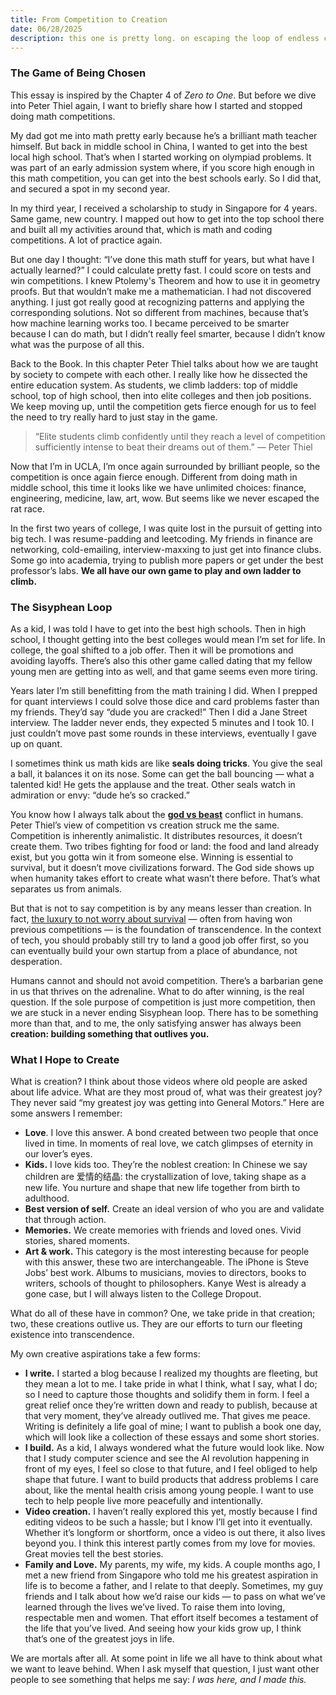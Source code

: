 ```yaml
---
title: From Competition to Creation
date: 06/28/2025
description: this one is pretty long. on escaping the loop of endless competition, and choosing to create something that outlives us.
---
```


### The Game of Being Chosen

This essay is inspired by the Chapter 4 of *Zero to One*. But before we dive into Peter Thiel again, I want to briefly share how I started and stopped doing math competitions.

My dad got me into math pretty early because he’s a brilliant math teacher himself. But back in middle school in China, I wanted to get into the best local high school. That’s when I started working on olympiad problems. It was part of an early admission system where, if you score high enough in this math competition, you can get into the best schools early. So I did that, and secured a spot in my second year. 

In my third year, I received a scholarship to study in Singapore for 4 years. Same game, new country. I mapped out how to get into the top school there and built all my activities around that, which is math and coding competitions. A lot of practice again.

But one day I thought: “I’ve done this math stuff for years, but what have I actually learned?” I could calculate pretty fast. I could score on tests and win competitions. I knew Ptolemy's Theorem and how to use it in geometry proofs. But that wouldn’t make me a mathematician. I had not discovered anything. I just got really good at recognizing patterns and applying the corresponding solutions. Not so different from machines, because that’s how machine learning works too. I became perceived to be smarter because I can do math, but I didn’t really feel smarter, because I didn’t know what was the purpose of all this.

Back to the Book. In this chapter Peter Thiel talks about how we are taught by society to compete with each other. I really like how he dissected the entire education system. As students, we climb ladders: top of middle school, top of high school, then into elite colleges and then job positions. We keep moving up, until the competition gets fierce enough for us to feel the need to try really hard to just stay in the game. 

> “Elite students climb confidently until they reach a level of competition sufficiently intense to beat their dreams out of them.” — Peter Thiel
> 

Now that I’m in UCLA, I’m once again surrounded by brilliant people, so the competition is once again fierce enough. Different from doing math in middle school, this time it looks like we have unlimited choices: finance, engineering, medicine, law, art, wow. But seems like we never escaped the rat race. 

In the first two years of college, I was quite lost in the pursuit of getting into big tech. I was resume-padding and leetcoding. My friends in finance are networking, cold-emailing, interview-maxxing to just get into finance clubs. Some go into academia, trying to publish more papers or get under the best professor’s labs. **We all have our own game to play and own ladder to climb.** 

### The Sisyphean Loop

As a kid, I was told I have to get into the best high schools. Then in high school, I thought getting into the best colleges would mean I’m set for life. In college, the goal shifted to a job offer. Then it will be promotions and avoiding layoffs. There’s also this other game called dating that my fellow young men are getting into as well, and that game seems even more tiring. 

Years later I’m still benefitting from the math training I did. When I prepped for quant interviews I could solve those dice and card problems faster than my friends. They’d say “dude you are cracked!” Then I did a Jane Street interview. The ladder never ends, they expected 5 minutes and I took 10. I just couldn’t move past some rounds in these interviews, eventually I gave up on quant.

I sometimes think us math kids are like **seals doing tricks**. You give the seal a ball, it balances it on its nose. Some can get the ball bouncing — what a talented kid! He gets the applause and the treat. Other seals watch in admiration or envy: “dude he’s so cracked.”

You know how I always talk about the **[god vs beast](https://haoji.wang/blog/in-between)** conflict in humans. Peter Thiel’s view of competition vs creation struck me the same. Competition is inherently animalistic. It distributes resources, it doesn’t create them. Two tribes fighting for food or land: the food and land already exist, but you gotta win it from someone else. Winning is essential to survival, but it doesn’t move civilizations forward. The God side shows up when humanity takes effort to create what wasn’t there before. That’s what separates us from animals. 

But that is not to say competition is by any means lesser than creation. In fact, [the luxury to not worry about survival](https://haoji.wang/blog/monopoly) — often from having won previous competitions — is the foundation of transcendence. In the context of tech, you should probably still try to land a good job offer first, so you can eventually build your own startup from a place of abundance, not desperation. 

Humans cannot and should not avoid competition. There’s a barbarian gene in us that thrives on the adrenaline. What to do after winning, is the real question. If the sole purpose of competition is just more competition, then we are stuck in a never ending Sisyphean loop. There has to be something more than that, and to me, the only satisfying answer has always been **creation: building something that outlives you.**

### What I Hope to Create

What is creation? I think about those videos where old people are asked about life advice. What are they most proud of, what was their greatest joy? They never said “my greatest joy was getting into General Motors.” Here are some answers I remember:

- **Love**. I love this answer. A bond created between two people that once lived in time. In moments of real love, we catch glimpses of eternity in our lover’s eyes.
- **Kids.** I love kids too. They’re the noblest creation: In Chinese we say children are 爱情的结晶: the crystallization of love, taking shape as a new life. You nurture and shape that new life together from birth to adulthood.
- **Best version of self.** Create an ideal version of who you are and validate that through action.
- **Memories.** We create memories with friends and loved ones. Vivid stories, shared moments.
- **Art & work.** This category is the most interesting because for people with this answer, these two are interchangeable. The iPhone is Steve Jobs’ best work. Albums to musicians, movies to directors, books to writers, schools of thought to philosophers. Kanye West is already a gone case, but I will always listen to the College Dropout.

What do all of these have in common? One, we take pride in that creation; two, these creations outlive us. They are our efforts to turn our fleeting existence into transcendence.

My own creative aspirations take a few forms:

- **I write.** I started a blog because I realized my thoughts are fleeting, but they mean a lot to me. I take pride in what I think, what I say, what I do; so I need to capture those thoughts and solidify them in form. I feel a great relief once they’re written down and ready to publish, because at that very moment, they’ve already outlived me. That gives me peace. Writing is definitely a life goal of mine; I want to publish a book one day, which will look like a collection of these essays and some short stories.
- **I build.** As a kid, I always wondered what the future would look like. Now that I study computer science and see the AI revolution happening in front of my eyes, I feel so close to that future, and I feel obliged to help shape that future. I want to build products that address problems I care about, like the mental health crisis among young people. I want to use tech to help people live more peacefully and intentionally.
- **Video creation.** I haven’t really explored this yet, mostly because I find editing videos to be such a hassle; but I know I’ll get into it eventually. Whether it’s longform or shortform, once a video is out there, it also lives beyond you. I think this interest partly comes from my love for movies. Great movies tell the best stories.
- **Family and Love.** My parents, my wife, my kids. A couple months ago, I met a new friend from Singapore who told me his greatest aspiration in life is to become a father, and I relate to that deeply. Sometimes, my guy friends and I talk about how we’d raise our kids — to pass on what we’ve learned through the lives we’ve lived. To raise them into loving, respectable men and women. That effort itself becomes a testament of the life that you’ve lived. And seeing how your kids grow up, I think that’s one of the greatest joys in life.

We are mortals after all. At some point in life we all have to think about what we want to leave behind. When I ask myself that question, I just want other people to see something that helps me say: *I was here, and I made this.*
